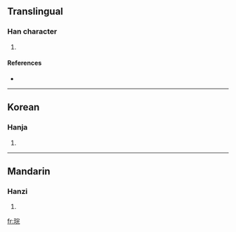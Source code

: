 ==Translingual==

===Han character===
{{Han char|rn=96|rad=玉|as=07|sn=11|four=|canj=一土十一山 (MGJMU)}}

# {{defn|Han|sort=玉07}}

====References====
* {{Han ref|kx=0733.151|dj=1146.051|hdz=21118.101|uh=7413|ud=29715}}

----

==Korean==

===Hanja===
{{ko-hanja|hangeul=완|eumhun=|rv=wan|mr=wan|y=wan}}

# {{defn|Korean}}

----

==Mandarin==

===Hanzi===
{{cmn-hanzi|pin=[[wán]] ([[wan2]])|wg=wan<sup>2</sup>}}

# {{defn|Mandarin}}

[[fr:琓]]